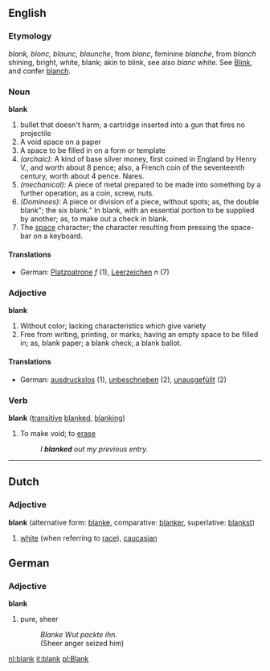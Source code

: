 ==English==

===Etymology===
{{OE.}} ''blank, blonc, blaunc, blaunche'', from {{F.}} ''blanc'', feminine ''blanche'', from {{OHG.}} ''blanch'' shining, bright, white, {{G.}} blank; akin to {{E.}} blink, see also {{AS.}} ''blanc'' white.  See [[Blink]], and confer [[blanch]].

===Noun===
'''blank'''

# bullet that doesn't harm; a cartridge inserted into a gun that fires no projectile
# A void space on a paper
# A space to be filled in on a form or template
# ''(archaic):'' A kind of base silver money, first coined in England by Henry V., and worth about 8 pence; also, a French coin of the seventeenth century, worth about 4 pence. Nares.
# ''(mechanical):'' A piece of metal prepared to be made into something by a further operation, as a coin, screw, nuts.
# ''(Dominoes):'' A piece or division of a piece, without spots; as, the double blank"; the six blank." In blank, with an essential portion to be supplied by another; as, to make out a check in blank. 
# The [[space]] character; the character resulting from pressing the space-bar on a keyboard.

====Translations====
*German: [[Platzpatrone]] ''f'' (1), [[Leerzeichen]] ''n'' (7)

===Adjective===
'''blank'''
# Without color; lacking characteristics which give variety
# Free from writing, printing, or marks; having an empty space to be filled in; as, blank paper; a blank check; a blank ballot.

====Translations====
*German: [[ausdruckslos]] (1), [[unbeschrieben]] (2), [[unausgefüllt]] (2)

===Verb===
'''blank''' ([[transitive]] [[blanked]], [[blanking]])

# To make void; to [[erase]]
#:''I '''blanked''' out my previous entry.''

----

==Dutch==
===Adjective===
'''blank''' (alternative form: [[blanke]], comparative: [[blanker]], superlative: [[blankst]])

# [[white]] (when referring to [[race]]), [[caucasian]]

==German==
===Adjective===
'''blank'''
# pure, sheer
#:''Blanke Wut packte ihn.''
#:(Sheer anger seized him)

[[nl:blank]]
[[it:blank]]
[[pl:Blank]]